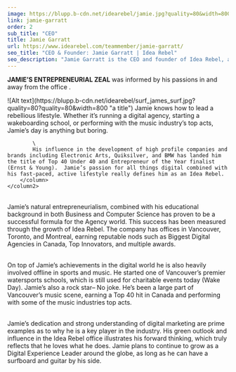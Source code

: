 ```yaml
---
image: https://blupp.b-cdn.net/idearebel/jamie.jpg?quality=80&width=800
link: jamie-garratt
order: 2
sub_title: "CEO"
title: Jamie Garratt
url: https://www.idearebel.com/teammember/jamie-garratt/
seo_title: "CEO & Founder: Jamie Garratt | Idea Rebel"
seo_description: "Jamie Garratt is the CEO and founder of Idea Rebel, a full-service Digital Agency in Vancouver, Toronto & Los Angeles specializing in digital experiences"
---
```



**JAMIE’S ENTREPRENEURIAL ZEAL** was informed by his passions in and away from the office .

<section>
    <column2>
        <column>
            ![Alt text](https://blupp.b-cdn.net/idearebel/surf_james_surf.jpg?quality=80?quality=80&width=800 "a title")
        </column>
        <column>
            Jamie knows how to lead a rebellious lifestyle.  Whether it’s running a digital agency, starting a wakeboarding school, or performing with the music industry’s top acts, Jamie’s day is anything but boring.

            \
            His influence in the development of high profile companies and brands including Electronic Arts, Quiksilver, and BMW has landed him the title of Top 40 Under 40 and Entrepreneur of the Year finalist (Ernst & Young).  Jamie’s passion for all things digital combined with his fast-paced, active lifestyle really defines him as an Idea Rebel.
        </column>
    </column2>
</section>

\
Jamie’s natural entrepreneurialism, combined with his educational background in both Business and Computer Science has proven to be a successful formula for the Agency world. This success has been measured through the growth of Idea Rebel. The company has offices in Vancouver, Toronto, and Montreal, earning reputable nods such as Biggest Digital Agencies in Canada, Top Innovators, and multiple awards.

\
On top of Jamie’s achievements in the digital world he is also heavily involved offline in sports and music.  He started one of Vancouver’s premier watersports schools, which is still used for charitable events today (Wake Day).  Jamie’s also a rock star– No joke. He’s been a large part of Vancouver’s music scene, earning a Top 40 hit in Canada and performing with some of the music industries top acts.

\
Jamie’s dedication and strong understanding of digital marketing are prime examples as to why he is a key player in the industry.  His green outlook and influence in the Idea Rebel office illustrates his forward thinking, which truly reflects that he loves what he does.  Jamie plans to continue to grow as a Digital Experience Leader around the globe, as long as he can have a surfboard and guitar by his side.
